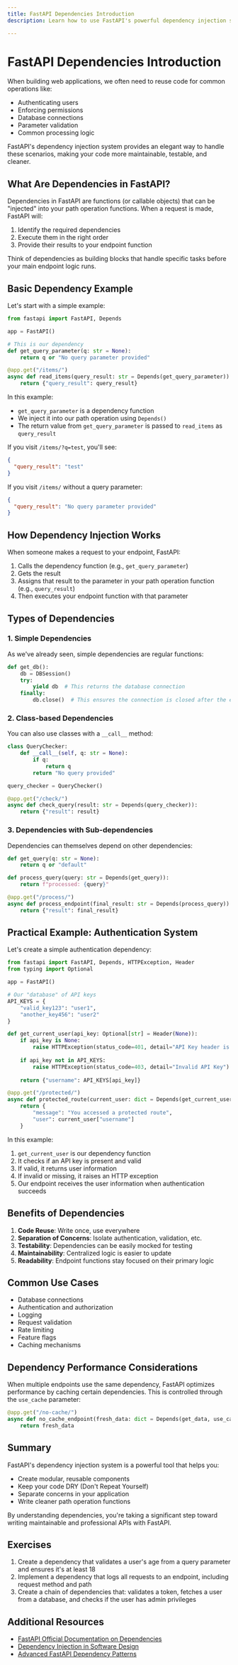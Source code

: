 ```yaml
---
title: FastAPI Dependencies Introduction
description: Learn how to use FastAPI's powerful dependency injection system to write cleaner, more modular, and maintainable API code.

---
```


# FastAPI Dependencies Introduction

When building web applications, we often need to reuse code for common operations like:
- Authenticating users
- Enforcing permissions
- Database connections
- Parameter validation
- Common processing logic

FastAPI's dependency injection system provides an elegant way to handle these scenarios, making your code more maintainable, testable, and cleaner.

## What Are Dependencies in FastAPI?

Dependencies in FastAPI are functions (or callable objects) that can be "injected" into your path operation functions. When a request is made, FastAPI will:

1. Identify the required dependencies
2. Execute them in the right order
3. Provide their results to your endpoint function

Think of dependencies as building blocks that handle specific tasks before your main endpoint logic runs.

## Basic Dependency Example

Let's start with a simple example:

```python
from fastapi import FastAPI, Depends

app = FastAPI()

# This is our dependency
def get_query_parameter(q: str = None):
    return q or "No query parameter provided"

@app.get("/items/")
async def read_items(query_result: str = Depends(get_query_parameter)):
    return {"query_result": query_result}
```

In this example:
- `get_query_parameter` is a dependency function
- We inject it into our path operation using `Depends()`
- The return value from `get_query_parameter` is passed to `read_items` as `query_result`

If you visit `/items/?q=test`, you'll see:
```json
{
  "query_result": "test"
}
```

If you visit `/items/` without a query parameter:
```json
{
  "query_result": "No query parameter provided"
}
```

## How Dependency Injection Works

When someone makes a request to your endpoint, FastAPI:

1. Calls the dependency function (e.g., `get_query_parameter`)
2. Gets the result
3. Assigns that result to the parameter in your path operation function (e.g., `query_result`)
4. Then executes your endpoint function with that parameter

## Types of Dependencies

### 1. Simple Dependencies

As we've already seen, simple dependencies are regular functions:

```python
def get_db():
    db = DBSession()
    try:
        yield db  # This returns the database connection
    finally:
        db.close()  # This ensures the connection is closed after the endpoint is processed
```

### 2. Class-based Dependencies

You can also use classes with a `__call__` method:

```python
class QueryChecker:
    def __call__(self, q: str = None):
        if q:
            return q
        return "No query provided"

query_checker = QueryChecker()

@app.get("/check/")
async def check_query(result: str = Depends(query_checker)):
    return {"result": result}
```

### 3. Dependencies with Sub-dependencies

Dependencies can themselves depend on other dependencies:

```python
def get_query(q: str = None):
    return q or "default"

def process_query(query: str = Depends(get_query)):
    return f"processed: {query}"

@app.get("/process/")
async def process_endpoint(final_result: str = Depends(process_query)):
    return {"result": final_result}
```

## Practical Example: Authentication System

Let's create a simple authentication dependency:

```python
from fastapi import FastAPI, Depends, HTTPException, Header
from typing import Optional

app = FastAPI()

# Our "database" of API keys
API_KEYS = {
    "valid_key123": "user1",
    "another_key456": "user2"
}

def get_current_user(api_key: Optional[str] = Header(None)):
    if api_key is None:
        raise HTTPException(status_code=401, detail="API Key header is missing")
    
    if api_key not in API_KEYS:
        raise HTTPException(status_code=403, detail="Invalid API Key")
    
    return {"username": API_KEYS[api_key]}

@app.get("/protected/")
async def protected_route(current_user: dict = Depends(get_current_user)):
    return {
        "message": "You accessed a protected route",
        "user": current_user["username"]
    }
```

In this example:
1. `get_current_user` is our dependency function
2. It checks if an API key is present and valid
3. If valid, it returns user information
4. If invalid or missing, it raises an HTTP exception
5. Our endpoint receives the user information when authentication succeeds

## Benefits of Dependencies

1. **Code Reuse**: Write once, use everywhere
2. **Separation of Concerns**: Isolate authentication, validation, etc.
3. **Testability**: Dependencies can be easily mocked for testing
4. **Maintainability**: Centralized logic is easier to update
5. **Readability**: Endpoint functions stay focused on their primary logic

## Common Use Cases

- Database connections
- Authentication and authorization
- Logging
- Request validation
- Rate limiting
- Feature flags
- Caching mechanisms

## Dependency Performance Considerations

When multiple endpoints use the same dependency, FastAPI optimizes performance by caching certain dependencies. This is controlled through the `use_cache` parameter:

```python
@app.get("/no-cache/")
async def no_cache_endpoint(fresh_data: dict = Depends(get_data, use_cache=False)):
    return fresh_data
```

## Summary

FastAPI's dependency injection system is a powerful tool that helps you:
- Create modular, reusable components
- Keep your code DRY (Don't Repeat Yourself)
- Separate concerns in your application
- Write cleaner path operation functions

By understanding dependencies, you're taking a significant step toward writing maintainable and professional APIs with FastAPI.

## Exercises

1. Create a dependency that validates a user's age from a query parameter and ensures it's at least 18
2. Implement a dependency that logs all requests to an endpoint, including request method and path
3. Create a chain of dependencies that: validates a token, fetches a user from a database, and checks if the user has admin privileges

## Additional Resources

- [FastAPI Official Documentation on Dependencies](https://fastapi.tiangolo.com/tutorial/dependencies/)
- [Dependency Injection in Software Design](https://en.wikipedia.org/wiki/Dependency_injection)
- [Advanced FastAPI Dependency Patterns](https://medium.com/python-in-plain-english/fastapi-dependency-injection-or-python-dependency-injection-a-comprehensive-guide-a7e297c41d66)